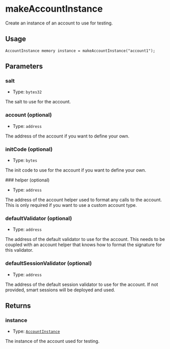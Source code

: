 # makeAccountInstance

Create an instance of an account to use for testing.

## Usage

```solidity copy
AccountInstance memory instance = makeAccountInstance("account1");
```

## Parameters

### salt

- Type: `bytes32`

The salt to use for the account.

### account (optional)

- Type: `address`

The address of the account if you want to define your own.

### initCode (optional)

- Type: `bytes`

The init code to use for the account if you want to define your own.

### helper (optional)

- Type: `address`

The address of the account helper used to format any calls to the account. This is only required if you want to use a custom account type.

### defaultValidator (optional)

- Type: `address`

The address of the default validator to use for the account. This needs to be coupled with an account helper that knows how to format the signature for this validator.

### defaultSessionValidator (optional)

- Type: `address`

The address of the default session validator to use for the account. If not provided, smart sessions will be deployed and used.

## Returns

### instance

- Type: [`AccountInstance`](/modulekit/glossary/types#accountinstance)

The instance of the account used for testing.
